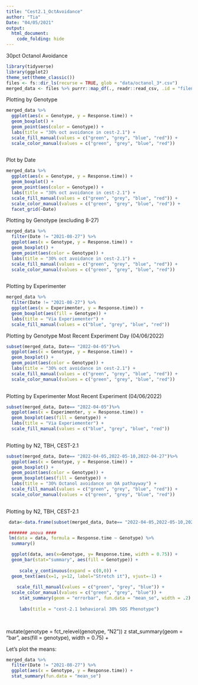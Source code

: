```yaml
---
title: "Cest2.1_OctAvoidance"
author: "Tia"
Date: "04/05/2021"
output: 
  html_document:
    code_folding: hide
---
```


30pct Octanol Avoidance

```r
library(tidyverse)
library(ggplot2)
theme_set(theme_classic())
files <- fs::dir_ls(recurse = TRUE, glob = "data/octanol_3*.csv")
merged_data <- files %>% purrr::map_df(., readr::read_csv, .id = "filename")

```

Plotting by Genotype
```R
merged_data %>%
  ggplot(aes(x = Genotype, y = Response.time)) +
  geom_boxplot() +
  geom_point(aes(color = Genotype)) +
  labs(title = "30% oct avoidance in cest-2.1") +
  scale_fill_manual(values = c("green", "grey", "blue", "red")) +
  scale_color_manual(values = c("green", "grey", "blue", "red"))
  
```
Plot by Date

```r
merged_data %>%
  ggplot(aes(x = Genotype, y = Response.time)) +
  geom_boxplot() +
  geom_point(aes(color = Genotype)) +
  labs(title = "30% oct avoidance in cest-2.1") +
  scale_fill_manual(values = c("green", "grey", "blue", "red")) +
  scale_color_manual(values = c("green", "grey", "blue", "red")) +
  facet_grid(~Date)
```

Plotting by Genotype (excluding 8-27)
```R
merged_data %>%
  filter(Date != "2021-08-27") %>%
  ggplot(aes(x = Genotype, y = Response.time)) +
  geom_boxplot() +
  geom_point(aes(color = Genotype)) +
  labs(title = "30% oct avoidance in cest-2.1") +
  scale_fill_manual(values = c("green", "grey", "blue", "red")) +
  scale_color_manual(values = c("green", "grey", "blue", "red"))
  
```

Plotting by Experimenter

```r
merged_data %>%
  filter(Date != "2021-08-27") %>%
  ggplot(aes(x = Experimenter, y = Response.time)) +
  geom_boxplot(aes(fill = Genotype)) +
  labs(title = "Via Experiementer") +
  scale_fill_manual(values = c("blue", "grey", "blue", "red"))
```
Plotting by Genotype Most Recent Experiment Day (04/06/2022)
```R
subset(merged_data, Date== "2022-04-05")%>%
  ggplot(aes(x = Genotype, y = Response.time)) +
  geom_boxplot() +
  geom_point(aes(color = Genotype)) +
  labs(title = "30% oct avoidance in cest-2.1") +
  scale_fill_manual(values = c("green", "grey", "blue", "red")) +
  scale_color_manual(values = c("green", "grey", "blue", "red"))
  
```
Plotting by Experimenter Most Recent Experiment (04/06/2022)
```R
subset(merged_data, Date== "2022-04-05")%>%
  ggplot(aes(x = Experimenter, y = Response.time)) +
  geom_boxplot(aes(fill = Genotype)) +
  labs(title = "Via Experiementer") +
  scale_fill_manual(values = c("blue", "grey", "blue", "red"))
  
```

Plotting by N2, TBH, CEST-2.1 
```R
subset(merged_data, Date== "2022-04-05,2022-05-10,2022-04-27")%>%
  ggplot(aes(x = Genotype, y = Response.time)) +
  geom_boxplot() +
  geom_point(aes(color = Genotype)) +
  geom_boxplot(aes(fill = Genotype)) +
  labs(title = "30% Octanol avoidance on OA pathayway") +
  scale_fill_manual(values = c("green", "grey", "blue", "red")) +
  scale_color_manual(values = c("green", "grey", "blue", "red"))
  
```
Plotting by N2, TBH, CEST-2.1 
```R
 data<-data.frame(subset(merged_data, Date== "2022-04-05,2022-05-10,2022-04-27")) 

 ####### anova ####
 lm(data = data, formula = Response.time ~ Genotype) %>%
  summary()

  ggplot(data, aes(x=Genotype, y= Response.time, width = 0.75)) +
  geom_bar(stat="summary", aes(fill = Genotype)) + 
    
     scale_y_continuous(expand = c(0,0)) +
  geom_text(aes(x=1, y=12, label="Stretch it"), vjust=-1) +
    
    scale_fill_manual(values = c("green", "grey", "blue")) +
  scale_color_manual(values = c("green", "grey", "blue")) +
     stat_summary(geom = "errorbar", fun.data = "mean_se", width = .2) +
 
     labs(title = "cest-2.1 behavioral 30% SOS Phenotype")
  
 
```

mutate(genotype = fct_relevel(genotype, "N2")) 
z stat_summary(geom = "bar", aes(fill = genotype), width = 0.75) +

Let's plot the means:


```r
merged_data %>%
  filter(Date != "2021-08-27") %>%
  ggplot(aes(x = Genotype, y = Response.time)) +
  stat_summary(fun.data = "mean_se")
```




